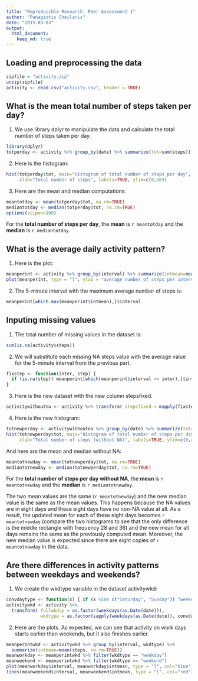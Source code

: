 ```yaml
---
title: "Reproducible Research: Peer Assessment 1"
author: "Panagiotis Cheilaris"
date: "2015-03-03"
output: 
  html_document:
    keep_md: true
---
```



## Loading and preprocessing the data

```r
zipfile = "activity.zip"
unzip(zipfile)
activity <- read.csv("activity.csv", header = TRUE)
```


## What is the mean total number of steps taken per day?

1. We use library dplyr to manipulate the data
and calculate the total number of steps taken per day.
```r
library(dplyr)
totperday <- activity %>% group_by(date) %>% summarize(tot=sum(steps))
```

2. Here is the histogram:
```r
hist(totperday$tot, main="Histogram of total number of steps per day",
     xlab="Total number of steps", labels=TRUE, ylim=c(0,40))
```

3. Here are the mean and median computations:
```r
meantotday <- mean(totperday$tot, na.rm=TRUE)
mediantotday <- median(totperday$tot, na.rm=TRUE)
options(scipen=100)
```

For the **total number of steps per day**,
the **mean** is `r meantotday` and the **median** is `r mediantotday`.

## What is the average daily activity pattern?

1. Here is the plot:
```r
meanperint <- activity %>% group_by(interval) %>% summarize(intmean=mean(steps, na.rm=TRUE))
plot(meanperint, type = "l", ylab = "average number of steps per interval")
```

2. The 5-minute interval with the maximum average number of steps is:
```r
meanperint[which.max(meanperint$intmean),]$interval
```

## Inputing missing values

1. The total number of missing values in the dataset is:
```r
sum(is.na(activity$steps))
```

2. We will substitute each missing NA steps value with the average value
for the 5-minute interval from the previous part.

```r
fixstep <- function(inter, step) {
  if (is.na(step)) meanperint[which(meanperint$interval == inter),]$intmean else step
}
```

3. Here is the new dataset with the new column stepsfixed.
```r
activitywithoutna <- activity %>% transform( stepsfixed = mapply(fixstep, interval, steps) )
```

4. Here is the new histogram:
```r
totnewperday <- activitywithoutna %>% group_by(date) %>% summarize(tot=sum(stepsfixed))
hist(totnewperday$tot, main="Histogram of total number of steps per day (without NA)",
     xlab="Total number of steps (without NA)", labels=TRUE, ylim=c(0,40))
```

And here are the mean and median without NA:
```r
meantotnewday <- mean(totnewperday$tot, na.rm=TRUE)
mediantotnewday <- median(totnewperday$tot, na.rm=TRUE)
```
For the **total number of steps per day without NA**,
the **mean** is `r meantotnewday` and the **median** is `r mediantotnewday`.

The two mean values are the same (`r meantotnewday`) and the new median value
is the same as the mean values. This happens because the NA values are in eight
days and these eight days have no non-NA value at all. As a result, the updated
mean for each of these eight days becomes `r meantotnewday` (compare the two
histograms to see that the only difference is the middle rectangle with frequency
28 and 36) and the new mean for all days remains the same as the previously
computed mean. Moreover, the new median value is expected since there are eight
copies of `r meantotnewday` in the data.

## Are there differences in activity patterns between weekdays and weekends?

1. We create the wkdtype variable in the dataset activitywkd:
```r
convdaytype <- function(x) { if (x %in% c("Saturday", "Sunday")) "weekend" else "weekday" }
activitywkd <- activity %>%
  transform( fullwkday = as.factor(weekdays(as.Date(date))),
             wkdtype = as.factor(sapply(weekdays(as.Date(date)), convdaytype)) )
```

2. Here are the plots. As expected, we can see that activity on
work days starts earlier than weekends, but it also finishes earlier.
```r
meanperintwkd <- activitywkd %>% group_by(interval, wkdtype) %>%
  summarize(intmean=mean(steps, na.rm=TRUE))
meanworkday <- meanperintwkd %>% filter(wkdtype == "weekday")
meanweekend <- meanperintwkd %>% filter(wkdtype == "weekend")
plot(meanworkday$interval, meanworkday$intmean, type = "l", col="blue")
lines(meanweekend$interval, meanweekend$intmean, type = "l", col="red")
```
